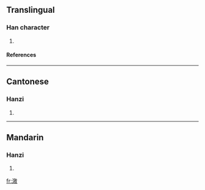 {{see|溆}}

==Translingual==
===Han character===
{{Han char|rn=85|rad=水|as=11|sn=14|four=3814<sub>0</sub>|canj=水人木大 (EODK)}}
# {{defn|Han|sort=水11}}
====References====
{{Han ref|kx=0647.110|dkj=18176|dj=1057.100|hdz=31725.110|uh=6F35|ud=28469|bh=E2A9|bd=58025}}

----
==Cantonese==
===Hanzi===
{{yue-hanzi|jyut=|y=jeui6}}
# {{defn|Cantonese}}

----
==Mandarin==
===Hanzi===
{{cmn-hanzi|sim=溆|pin=[[xù]] (xu4)|wg=hsü<sup>4</sup>}}
# {{defn|Mandarin}}

[[fr:漵]]